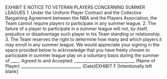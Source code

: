 EXHIBIT E
NOTICE TO VETERAN PLAYERS CONCERNING
SUMMER LEAGUES
1. Under the Uniform Player Contract and the Collective Bargaining
Agreement between the NBA and the Players Association, the
Team cannot require players to participate in any summer league.
2. The failure of a player to participate in a summer league will not,
by itself, prejudice or disadvantage such player in his Team
standing or relationship.
3. The Team reserves the right to determine how many and which
players it may enroll in any summer league.
We would appreciate your signing in the space provided below to
acknowledge that you have freely chosen to participate in summer league
play on a voluntary basis during the summer of ____.
Agreed to and Accepted:
______________________________
(Name of Player)
______________________________
(Date)EXHIBIT F
[Intentionally left blank]